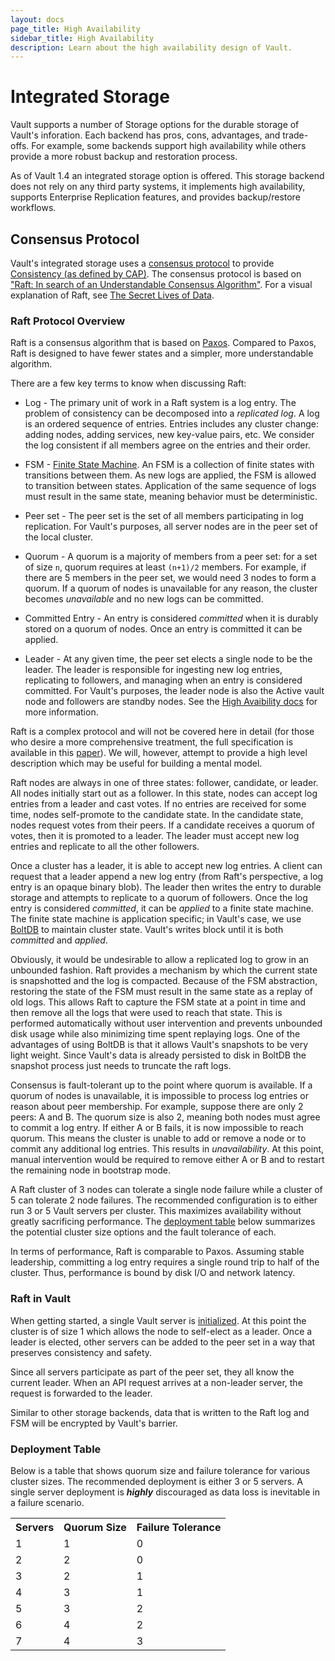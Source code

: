 ```yaml
---
layout: docs
page_title: High Availability
sidebar_title: High Availability
description: Learn about the high availability design of Vault.
---
```


# Integrated Storage

Vault supports a number of Storage options for the durable storage of Vault's
inforation. Each backend has pros, cons, advantages, and trade-offs. For
example, some backends support high availability while others provide a more
robust backup and restoration process.

As of Vault 1.4 an integrated storage option is offered. This storage backend
does not rely on any third party systems, it implements high availability,
supports Enterprise Replication features, and provides backup/restore workflows. 

## Consensus Protocol

Vault's integrated storage uses a [consensus
protocol](https://en.wikipedia.org/wiki/Consensus_(computer_science)) to provide
[Consistency (as defined by CAP)](https://en.wikipedia.org/wiki/CAP_theorem).
The consensus protocol is based on ["Raft: In search of an Understandable
Consensus Algorithm"](https://raft.github.io/raft.pdf). For a visual explanation
of Raft, see [The Secret Lives of Data](http://thesecretlivesofdata.com/raft).

### Raft Protocol Overview

Raft is a consensus algorithm that is based on
[Paxos](https://en.wikipedia.org/wiki/Paxos_%28computer_science%29). Compared
to Paxos, Raft is designed to have fewer states and a simpler, more
understandable algorithm.

There are a few key terms to know when discussing Raft:

* Log - The primary unit of work in a Raft system is a log entry. The problem
of consistency can be decomposed into a *replicated log*. A log is an ordered
sequence of entries. Entries includes any cluster change: adding nodes, adding
services, new key-value pairs, etc. We consider the log consistent if all
members agree on the entries and their order.

* FSM - [Finite State Machine](https://en.wikipedia.org/wiki/Finite-state_machine).
An FSM is a collection of finite states with transitions between them. As new logs
are applied, the FSM is allowed to transition between states. Application of the
same sequence of logs must result in the same state, meaning behavior must be deterministic.

* Peer set - The peer set is the set of all members participating in log replication.
For Vault's purposes, all server nodes are in the peer set of the local cluster.

* Quorum - A quorum is a majority of members from a peer set: for a set of size `n`,
quorum requires at least `(n+1)/2` members. For example, if there are 5 members
in the peer set, we would need 3 nodes to form a quorum. If a quorum of nodes is
unavailable for any reason, the cluster becomes *unavailable* and no new logs
can be committed.

* Committed Entry - An entry is considered *committed* when it is durably stored
on a quorum of nodes. Once an entry is committed it can be applied.

* Leader - At any given time, the peer set elects a single node to be the leader.
The leader is responsible for ingesting new log entries, replicating to followers,
and managing when an entry is considered committed. For Vault's purposes, the
leader node is also the Active vault node and followers are standby nodes. See
the [High Avaibility docs](/docs/internals/high-availability/#design-overview)
for more information.

Raft is a complex protocol and will not be covered here in detail (for those who
desire a more comprehensive treatment, the full specification is available in this
[paper](https://raft.github.io/raft.pdf)). We will, however, attempt to provide
a high level description which may be useful for building a mental model.

Raft nodes are always in one of three states: follower, candidate, or leader. All
nodes initially start out as a follower. In this state, nodes can accept log entries
from a leader and cast votes. If no entries are received for some time, nodes
self-promote to the candidate state. In the candidate state, nodes request votes from
their peers. If a candidate receives a quorum of votes, then it is promoted to a leader.
The leader must accept new log entries and replicate to all the other followers.

Once a cluster has a leader, it is able to accept new log entries. A client can
request that a leader append a new log entry (from Raft's perspective, a log entry
is an opaque binary blob). The leader then writes the entry to durable storage and
attempts to replicate to a quorum of followers. Once the log entry is considered
*committed*, it can be *applied* to a finite state machine. The finite state machine
is application specific; in Vault's case, we use
[BoltDB](https://github.com/etcd-io/bbolt) to maintain cluster state. Vault's writes
block until it is both _committed_ and _applied_.

Obviously, it would be undesirable to allow a replicated log to grow in an unbounded
fashion. Raft provides a mechanism by which the current state is snapshotted and the
log is compacted. Because of the FSM abstraction, restoring the state of the FSM must
result in the same state as a replay of old logs. This allows Raft to capture the FSM
state at a point in time and then remove all the logs that were used to reach that
state. This is performed automatically without user intervention and prevents unbounded
disk usage while also minimizing time spent replaying logs. One of the advantages of
using BoltDB is that it allows Vault's snapshots to be very light weight. Since
Vault's data is already persisted to disk in BoltDB the snapshot process just
needs to truncate the raft logs.

Consensus is fault-tolerant up to the point where quorum is available.
If a quorum of nodes is unavailable, it is impossible to process log entries or reason
about peer membership. For example, suppose there are only 2 peers: A and B. The quorum
size is also 2, meaning both nodes must agree to commit a log entry. If either A or B
fails, it is now impossible to reach quorum. This means the cluster is unable to add
or remove a node or to commit any additional log entries. This results in
*unavailability*. At this point, manual intervention would be required to remove
either A or B and to restart the remaining node in bootstrap mode.

A Raft cluster of 3 nodes can tolerate a single node failure while a cluster
of 5 can tolerate 2 node failures. The recommended configuration is to either
run 3 or 5 Vault servers per cluster. This maximizes availability without
greatly sacrificing performance. The [deployment table](#deployment_table) below
summarizes the potential cluster size options and the fault tolerance of each.

In terms of performance, Raft is comparable to Paxos. Assuming stable leadership,
committing a log entry requires a single round trip to half of the cluster.
Thus, performance is bound by disk I/O and network latency. 

### Raft in Vault

When getting started, a single Vault server is
[initialized](/docs/commands/operator/init/#operator-init). At this point the
cluster is of size 1 which allows the node to self-elect as a leader. Once a
leader is elected, other servers can be added to the peer set in a way that
preserves consistency and safety. 

Since all servers participate as part of the peer set, they all know the current
leader. When an API request arrives at a non-leader server, the request is
forwarded to the leader.

Similar to other storage backends, data that is written to the Raft log and FSM
will be encrypted by Vault's barrier.

### Deployment Table

Below is a table that shows quorum size and failure tolerance for various
cluster sizes. The recommended deployment is either 3 or 5 servers. A single
server deployment is _**highly**_ discouraged as data loss is inevitable in a
failure scenario.

<table class="table table-bordered table-striped">
  <tr>
    <th>Servers</th>
    <th>Quorum Size</th>
    <th>Failure Tolerance</th>
  </tr>
  <tr>
    <td>1</td>
    <td>1</td>
    <td>0</td>
  </tr>
  <tr>
    <td>2</td>
    <td>2</td>
    <td>0</td>
  </tr>
  <tr class="warning">
    <td>3</td>
    <td>2</td>
    <td>1</td>
  </tr>
  <tr>
    <td>4</td>
    <td>3</td>
    <td>1</td>
  </tr>
  <tr class="warning">
    <td>5</td>
    <td>3</td>
    <td>2</td>
  </tr>
  <tr>
    <td>6</td>
    <td>4</td>
    <td>2</td>
  </tr>
  <tr>
    <td>7</td>
    <td>4</td>
    <td>3</td>
  </tr>
</table>

